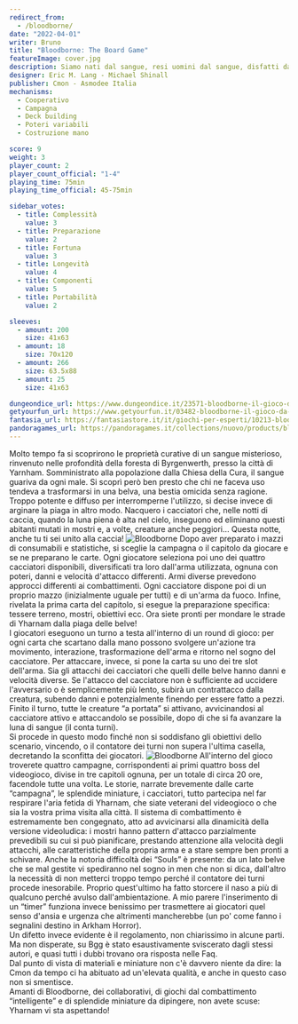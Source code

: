 ```yaml
---
redirect_from:
  - /bloodborne/
date: "2022-04-01"
writer: Bruno
title: "Bloodborne: The Board Game"
featureImage: cover.jpg
description: Siamo nati dal sangue, resi uomini dal sangue, disfatti dal sangue. Temi il sangue antico!
designer: Eric M. Lang - Michael Shinall
publisher: Cmon - Asmodee Italia
mechanisms:
  - Cooperativo
  - Campagna
  - Deck building
  - Poteri variabili
  - Costruzione mano

score: 9
weight: 3
player_count: 2
player_count_official: "1-4"
playing_time: 75min
playing_time_official: 45-75min

sidebar_votes:
  - title: Complessità
    value: 3
  - title: Preparazione
    value: 2
  - title: Fortuna
    value: 3
  - title: Longevità
    value: 4
  - title: Componenti
    value: 5
  - title: Portabilità
    value: 2

sleeves:
  - amount: 200
    size: 41x63
  - amount: 18
    size: 70x120
  - amount: 266
    size: 63.5x88
  - amount: 25
    size: 41x63

dungeondice_url: https://www.dungeondice.it/23571-bloodborne-il-gioco-da-tavolo.html
getyourfun_url: https://www.getyourfun.it/03482-bloodborne-il-gioco-da-tavolo-giochi-avventura.html
fantasia_url: https://fantasiastore.it/it/giochi-per-esperti/10213-bloodborne-il-gioco-da-tavolo.html
pandoragames_url: https://pandoragames.it/collections/nuovo/products/bloodborne-il-gioco-da-tavolo
---
```


<Setting>
  Molto tempo fa si scoprirono le proprietà curative di un sangue misterioso,
  rinvenuto nelle profondità della foresta di Byrgenwerth, presso la città di
  Yarnham. Somministrato alla popolazione dalla Chiesa della Cura, il sangue
  guariva da ogni male. Si scoprì però ben presto che chi ne faceva uso tendeva
  a trasformarsi in una belva, una bestia omicida senza ragione. Troppo potente
  e diffuso per interromperne l'utilizzo, si decise invece di arginare la piaga
  in altro modo. Nacquero i cacciatori che, nelle notti di caccia, quando la
  luna piena è alta nel cielo, inseguono ed eliminano questi abitanti mutati in
  mostri e, a volte, creature anche peggiori… Questa notte, anche tu ti sei
  unito alla caccia!
</Setting>

<img src="./game1.jpg" alt="Bloodborne" />

<Rules>
  Dopo aver preparato i mazzi di consumabili e statistiche, si sceglie la
  campagna o il capitolo da giocare e se ne preparano le carte. Ogni giocatore
  seleziona poi uno dei quattro cacciatori disponibili, diversificati tra loro
  dall'arma utilizzata, ognuna con poteri, danni e velocità d'attacco
  differenti. Armi diverse prevedono approcci differenti ai combattimenti. Ogni
  cacciatore dispone poi di un proprio mazzo (inizialmente uguale per tutti) e
  di un'arma da fuoco. Infine, rivelata la prima carta del capitolo, si esegue
  la preparazione specifica: tessere terreno, mostri, obiettivi ecc. Ora siete
  pronti per mondare le strade di Yharnam dalla piaga delle belve!
  <br />
  I giocatori eseguono un turno a testa all'interno di un round di gioco: per
  ogni carta che scartano dalla mano possono svolgere un'azione tra movimento,
  interazione, trasformazione dell'arma e ritorno nel sogno del cacciatore. Per
  attaccare, invece, si pone la carta su uno dei tre slot dell'arma. Sia gli
  attacchi dei cacciatori che quelli delle belve hanno danni e velocità diverse.
  Se l'attacco del cacciatore non è sufficiente ad uccidere l'avversario o è
  semplicemente più lento, subirà un contrattacco dalla creatura, subendo danni
  e potenzialmente finendo per essere fatto a pezzi.
  <br />
  Finito il turno, tutte le creature “a portata” si attivano, avvicinandosi al
  cacciatore attivo e attaccandolo se possibile, dopo di che si fa avanzare la
  luna di sangue (il conta turni).
  <br />
  Si procede in questo modo finché non si soddisfano gli obiettivi dello
  scenario, vincendo, o il contatore dei turni non supera l'ultima casella,
  decretando la sconfitta dei giocatori.
</Rules>

<img src="./game2.jpg" alt="Bloodborne" />

<Feedback>
  All'interno del gioco troverete quattro campagne, corrispondenti ai primi
  quattro boss del videogioco, divise in tre capitoli ognuna, per un totale di
  circa 20 ore, facendole tutte una volta. Le storie, narrate brevemente dalle
  carte “campagna”, le splendide miniature, i cacciatori, tutto partecipa nel
  far respirare l'aria fetida di Yharnam, che siate veterani del videogioco o
  che sia la vostra prima visita alla città. Il sistema di combattimento è
  estremamente ben congegnato, atto ad avvicinarsi alla dinamicità della
  versione videoludica: i mostri hanno pattern d'attacco parzialmente
  prevedibili su cui si può pianificare, prestando attenzione alla velocità
  degli attacchi, alle caratteristiche della propria arma e a stare sempre ben
  pronti a schivare. Anche la notoria difficoltà dei “Souls” è presente: da un
  lato belve che se mal gestite vi spediranno nel sogno in men che non si dica,
  dall'altro la necessità di non metterci troppo tempo perché il contatore dei
  turni procede inesorabile. Proprio quest'ultimo ha fatto storcere il naso a
  più di qualcuno perché avulso dall'ambientazione. A mio parere l'inserimento
  di un “timer” funziona invece benissimo per trasmettere ai giocatori quel
  senso d'ansia e urgenza che altrimenti mancherebbe (un po' come fanno i
  segnalini destino in Arkham Horror).
  <br />
  Un difetto invece evidente è il regolamento, non chiarissimo in alcune parti.
  Ma non disperate, su Bgg è stato esaustivamente sviscerato dagli stessi
  autori, e quasi tutti i dubbi trovano ora risposta nelle Faq.
  <br />
  Dal punto di vista di materiali e miniature non c'è davvero niente da dire: la
  Cmon da tempo ci ha abituato ad un'elevata qualità, e anche in questo caso non
  si smentisce.
  <br />
  Amanti di Bloodborne, dei collaborativi, di giochi dal combattimento
  “intelligente” e di splendide miniature da dipingere, non avete scuse: Yharnam
  vi sta aspettando!
</Feedback>

<Instagram id="Cbzq9pFjgGf" />
